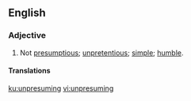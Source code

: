 ==English==

===Adjective===
{{en-adj}}
# Not [[presumptious]]; [[unpretentious]]; [[simple]]; [[humble]].

====Translations====
{{trans-top|}}
{{trans-mid}}
{{trans-bottom}}

[[ku:unpresuming]]
[[vi:unpresuming]]